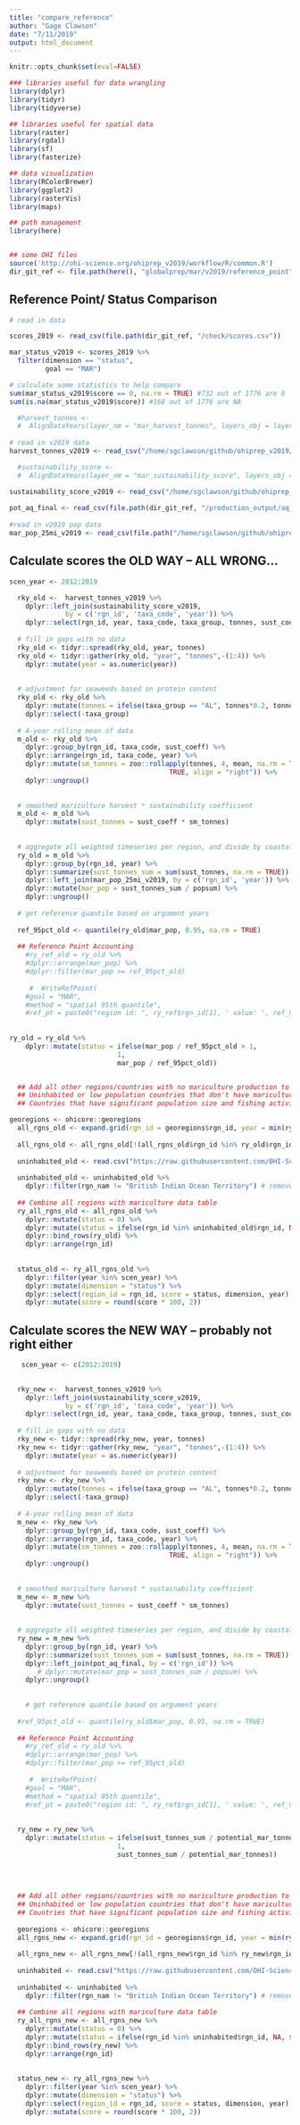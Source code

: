 ```yaml
---
title: "compare_reference"
author: "Gage Clawson"
date: "7/11/2019"
output: html_document
---
```

```r
knitr::opts_chunk$set(eval=FALSE)

### libraries useful for data wrangling
library(dplyr)
library(tidyr)
library(tidyverse)

## libraries useful for spatial data
library(raster)       
library(rgdal)        
library(sf)         
library(fasterize)

## data visualization
library(RColorBrewer)
library(ggplot2)
library(rasterVis)    
library(maps)

## path management
library(here)


## some OHI files
source('http://ohi-science.org/ohiprep_v2019/workflow/R/common.R')
dir_git_ref <- file.path(here(), "globalprep/mar/v2019/reference_point")
```

## Reference Point/ Status Comparison

```r

# read in data

scores_2019 <- read_csv(file.path(dir_git_ref, "/check/scores.csv"))

mar_status_v2019 <- scores_2019 %>%
  filter(dimension == "status",
         goal == "MAR") 

# calculate some statistics to help compare 
sum(mar_status_v2019$score == 0, na.rm = TRUE) #732 out of 1776 are 0
sum(is.na(mar_status_v2019$score)) #168 out of 1776 are NA

  #harvest_tonnes <-
  #  AlignDataYears(layer_nm = "mar_harvest_tonnes", layers_obj = layers)
  
# read in v2019 data
harvest_tonnes_v2019 <- read_csv("/home/sgclawson/github/ohiprep_v2019/globalprep/mar/v2019/output/mar_harvest_tonnes.csv")  

  #sustainability_score <-
  #  AlignDataYears(layer_nm = "mar_sustainability_score", layers_obj = layers)

sustainability_score_v2019 <- read_csv("/home/sgclawson/github/ohiprep_v2019/globalprep/mar/v2019/output/mar_sustainability.csv")
  
pot_aq_final <- read_csv(file.path(dir_git_ref, "/production_output/aq_potential_final.csv"))
  
#read in v2019 pop data
mar_pop_25mi_v2019 <- read_csv(file.path("/home/sgclawson/github/ohiprep_v2019/globalprep/mar_prs_population/v2019/output/mar_pop_25mi.csv"))
```


## Calculate scores the OLD WAY -- ALL WRONG...
```r
scen_year <- 2012:2019  

  rky_old <-  harvest_tonnes_v2019 %>%
    dplyr::left_join(sustainability_score_v2019,
              by = c('rgn_id', 'taxa_code', 'year')) %>%
    dplyr::select(rgn_id, year, taxa_code, taxa_group, tonnes, sust_coeff)
  
  # fill in gaps with no data
  rky_old <- tidyr::spread(rky_old, year, tonnes)
  rky_old <- tidyr::gather(rky_old, "year", "tonnes",-(1:4)) %>%
    dplyr::mutate(year = as.numeric(year))
  
  
  # adjustment for seaweeds based on protein content
  rky_old <- rky_old %>%
    dplyr::mutate(tonnes = ifelse(taxa_group == "AL", tonnes*0.2, tonnes)) %>%
    dplyr::select(-taxa_group)
  
  # 4-year rolling mean of data
  m_old <- rky_old %>%
    dplyr::group_by(rgn_id, taxa_code, sust_coeff) %>%
    dplyr::arrange(rgn_id, taxa_code, year) %>%
    dplyr::mutate(sm_tonnes = zoo::rollapply(tonnes, 4, mean, na.rm = TRUE, partial =
                                        TRUE, align = "right")) %>%
    dplyr::ungroup()
  
  
  # smoothed mariculture harvest * sustainability coefficient
  m_old <- m_old %>%
    dplyr::mutate(sust_tonnes = sust_coeff * sm_tonnes)
  
  
  # aggregate all weighted timeseries per region, and divide by coastal human population
  ry_old = m_old %>%
    dplyr::group_by(rgn_id, year) %>%
    dplyr::summarize(sust_tonnes_sum = sum(sust_tonnes, na.rm = TRUE)) %>%  #na.rm = TRUE assumes that NA values are 0
    dplyr::left_join(mar_pop_25mi_v2019, by = c('rgn_id', 'year')) %>%
    dplyr::mutate(mar_pop = sust_tonnes_sum / popsum) %>%
    dplyr::ungroup()
  
  # get reference quantile based on argument years
  
  ref_95pct_old <- quantile(ry_old$mar_pop, 0.95, na.rm = TRUE)
 
  ## Reference Point Accounting
    #ry_ref_old = ry_old %>%
    #dplyr::arrange(mar_pop) %>%
    #dplyr::filter(mar_pop >= ref_95pct_old)
    
     #  WriteRefPoint(
    #goal = "MAR",
    #method = "spatial 95th quantile",
    #ref_pt = paste0("region id: ", ry_ref$rgn_id[1], ' value: ', ref_95pct))
    
    
ry_old = ry_old %>%
    dplyr::mutate(status = ifelse(mar_pop / ref_95pct_old > 1,
                           1,
                           mar_pop / ref_95pct_old)) 


  ## Add all other regions/countries with no mariculture production to the data table
  ## Uninhabited or low population countries that don't have mariculture, should be given a NA since they are too small to ever be able to produce and sustain a mariculture industry.
  ## Countries that have significant population size and fishing activity (these two are proxies for having the infrastructure capacity to develop mariculture), but don't produce any mariculture, are given a '0'.

georegions <- ohicore::georegions
  all_rgns_old <- expand.grid(rgn_id = georegions$rgn_id, year = min(ry_old$year):max(ry_old$year))
  
  all_rgns_old <- all_rgns_old[!(all_rgns_old$rgn_id %in% ry_old$rgn_id),]
  
  uninhabited_old <- read.csv("https://raw.githubusercontent.com/OHI-Science/ohiprep/master/globalprep/spatial/v2017/output/rgn_uninhabited_islands.csv")
  
  uninhabited_old <- uninhabited_old %>% 
    dplyr::filter(rgn_nam != "British Indian Ocean Territory") # remove British Indian Ocean Territory which has fishing activity and a population size of 3000 inhabitants
  
  ## Combine all regions with mariculture data table
  ry_all_rgns_old <- all_rgns_old %>% 
    dplyr::mutate(status = 0) %>% 
    dplyr::mutate(status = ifelse(rgn_id %in% uninhabited_old$rgn_id, NA, status)) %>% 
    dplyr::bind_rows(ry_old) %>% 
    dplyr::arrange(rgn_id)
  
  
  status_old <- ry_all_rgns_old %>%
    dplyr::filter(year %in% scen_year) %>%
    dplyr::mutate(dimension = "status") %>%
    dplyr::select(region_id = rgn_id, score = status, dimension, year) %>%
    dplyr::mutate(score = round(score * 100, 2))

```


## Calculate scores the NEW WAY -- probably not right either
```r
   scen_year <- c(2012:2019)

  
  rky_new <-  harvest_tonnes_v2019 %>%
    dplyr::left_join(sustainability_score_v2019,
              by = c('rgn_id', 'taxa_code', 'year')) %>%
    dplyr::select(rgn_id, year, taxa_code, taxa_group, tonnes, sust_coeff)
  
  # fill in gaps with no data
  rky_new <- tidyr::spread(rky_new, year, tonnes)
  rky_new <- tidyr::gather(rky_new, "year", "tonnes",-(1:4)) %>%
    dplyr::mutate(year = as.numeric(year))
  
  # adjustment for seaweeds based on protein content
  rky_new <- rky_new %>%
    dplyr::mutate(tonnes = ifelse(taxa_group == "AL", tonnes*0.2, tonnes)) %>%
    dplyr::select(-taxa_group)
  
  # 4-year rolling mean of data
  m_new <- rky_new %>%
    dplyr::group_by(rgn_id, taxa_code, sust_coeff) %>%
    dplyr::arrange(rgn_id, taxa_code, year) %>%
    dplyr::mutate(sm_tonnes = zoo::rollapply(tonnes, 4, mean, na.rm = TRUE, partial =
                                        TRUE, align = "right")) %>%
    dplyr::ungroup()
  
  
  # smoothed mariculture harvest * sustainability coefficient
  m_new <- m_new %>%
    dplyr::mutate(sust_tonnes = sust_coeff * sm_tonnes)
  
  
  # aggregate all weighted timeseries per region, and divide by coastal human population
  ry_new = m_new %>%
    dplyr::group_by(rgn_id, year) %>%
    dplyr::summarize(sust_tonnes_sum = sum(sust_tonnes, na.rm = TRUE)) %>%  #na.rm = TRUE assumes that NA values are 0
    dplyr::left_join(pot_aq_final, by = c('rgn_id')) %>%
       # dplyr::mutate(mar_pop = sust_tonnes_sum / popsum) %>%
    dplyr::ungroup()
  
  
    # get reference quantile based on argument years
  
  #ref_95pct_old <- quantile(ry_old$mar_pop, 0.95, na.rm = TRUE)
 
  ## Reference Point Accounting
    #ry_ref_old = ry_old %>%
    #dplyr::arrange(mar_pop) %>%
    #dplyr::filter(mar_pop >= ref_95pct_old)
    
     #  WriteRefPoint(
    #goal = "MAR",
    #method = "spatial 95th quantile",
    #ref_pt = paste0("region id: ", ry_ref$rgn_id[1], ' value: ', ref_95pct))
  
  
  ry_new = ry_new %>%
    dplyr::mutate(status = ifelse(sust_tonnes_sum / potential_mar_tonnes  > 1,
                           1,
                           sust_tonnes_sum / potential_mar_tonnes))
  
  
  
  
  ## Add all other regions/countries with no mariculture production to the data table
  ## Uninhabited or low population countries that don't have mariculture, should be given a NA since they are too small to ever be able to produce and sustain a mariculture industry.
  ## Countries that have significant population size and fishing activity (these two are proxies for having the infrastructure capacity to develop mariculture), but don't produce any mariculture, are given a '0'.
  
  georegions <- ohicore::georegions
  all_rgns_new <- expand.grid(rgn_id = georegions$rgn_id, year = min(ry_new$year):max(ry_new$year))
  
  all_rgns_new <- all_rgns_new[!(all_rgns_new$rgn_id %in% ry_new$rgn_id),]
  
  uninhabited <- read.csv("https://raw.githubusercontent.com/OHI-Science/ohiprep/master/globalprep/spatial/v2017/output/rgn_uninhabited_islands.csv")
  
  uninhabited <- uninhabited %>% 
    dplyr::filter(rgn_nam != "British Indian Ocean Territory") # remove British Indian Ocean Territory which has fishing activity and a population size of 3000 inhabitants
  
  ## Combine all regions with mariculture data table
  ry_all_rgns_new <- all_rgns_new %>% 
    dplyr::mutate(status = 0) %>% 
    dplyr::mutate(status = ifelse(rgn_id %in% uninhabited$rgn_id, NA, status)) %>% 
    dplyr::bind_rows(ry_new) %>% 
    dplyr::arrange(rgn_id)
  
  
  status_new <- ry_all_rgns_new %>%
    dplyr::filter(year %in% scen_year) %>%
    dplyr::mutate(dimension = "status") %>%
    dplyr::select(region_id = rgn_id, score = status, dimension, year) %>%
    dplyr::mutate(score = round(score * 100, 2))

```

